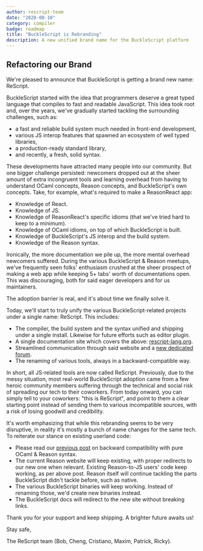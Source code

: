 ```yaml
---
author: rescript-team
date: "2020-08-10"
category: compiler
badge: roadmap
title: "BuckleScript is Rebranding"
description: A new unified brand name for the BuckleScript platform
---
```


## Refactoring our Brand

We're pleased to announce that BuckleScript is getting a brand new name: ReScript.

BuckleScript started with the idea that programmers deserve a great typed language that compiles to fast and readable JavaScript. This idea took root and, over the years, we've gradually started tackling the surrounding challenges, such as:
- a fast and reliable build system much needed in front-end development, 
- various JS interop features that spawned an ecosystem of well typed libraries,
- a production-ready standard library,
- and recently, a fresh, solid syntax.

These developments have attracted many people into our community. But one bigger challenge persisted: newcomers dropped out at the sheer amount of extra incongruent tools and learning overhead from having to understand OCaml concepts, Reason concepts, and BuckleScript's own concepts. Take, for example, what's required to make a ReasonReact app:
- Knowledge of React.
- Knowledge of JS.
- Knowledge of ReasonReact's specific idioms (that we've tried hard to keep to a minimum).
- Knowledge of OCaml idioms, on top of which BuckleScript is built.
- Knowledge of BuckleScript's JS interop and the build system.
- Knowledge of the Reason syntax.

Ironically, the more documentation we pile up, the more mental overhead newcomers suffered. During the various BuckleScript & Reason meetups, we've frequently seen folks' enthusiasm crushed at the sheer prospect of making a web app while keeping 5+ tabs' worth of documentations open. This was discouraging, both for said eager developers and for us maintainers. 

The adoption barrier is real, and it's about time we finally solve it.

Today, we'll start to truly unify the various BuckleScript-related projects under a single name: ReScript. This includes:
- The compiler, the build system and the syntax unified and shipping under a single install. Likewise for future efforts such as editor plugin.
- A single documentation site which covers the above: [rescript-lang.org](https://rescript-lang.org).
- Streamlined communication through said website and a [new dedicated forum](https://forum.rescript-lang.org).
- The renaming of various tools, always in a backward-compatible way.

In short, all JS-related tools are now called ReScript. Previously, due to the messy situation, most real-world BuckleScript adoption came from a few heroic community members suffering through the technical and social risk of spreading our tech to their coworkers. From today onward, you can simply tell to your coworkers: "this is ReScript", and point to them a clear starting point instead of sending them to various incompatible sources, with a risk of losing goodwill and credibility.

It's worth emphasizing that while this rebranding seems to be very disruptive, in reality it's mostly a bunch of name changes for the same tech. To reiterate our stance on existing userland code:
- Please read our [previous post](https://reasonml.org/blog/a-note-on-bucklescripts-future-commitments) on backward compatibility with pure OCaml & Reason syntax.
- The current Reason website will keep existing, with proper redirects to our new one when relevant. Existing Reason-to-JS users' code keep working, as per above post. Reason itself will continue tackling the parts BuckleScript didn't tackle before, such as native.
- The various BuckleScript binaries will keep working. Instead of renaming those, we'd create new binaries instead.
- The BuckleScript docs will redirect to the new site without breaking links.

Thank you for your support and keep shipping. A brighter future awaits us!

Stay safe,

The ReScript team (Bob, Cheng, Cristiano, Maxim, Patrick, Ricky).
